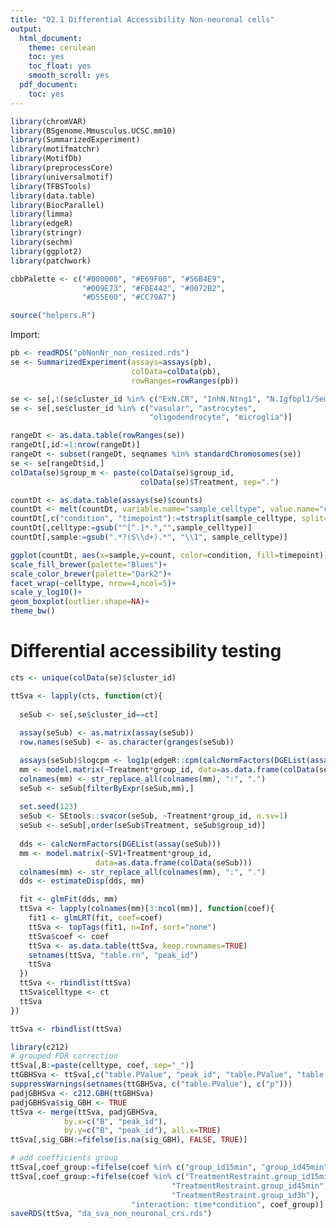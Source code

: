```yaml
---
title: "02.1 Differential Accessibility Non-neuronal cells"
output:
  html_document:
    theme: cerulean
    toc: yes
    toc_float: yes
    smooth_scroll: yes
  pdf_document:
    toc: yes
---
```


```r
library(chromVAR)
library(BSgenome.Mmusculus.UCSC.mm10)
library(SummarizedExperiment)
library(motifmatchr)
library(MotifDb)
library(preprocessCore)
library(universalmotif)
library(TFBSTools)
library(data.table)
library(BiocParallel)
library(limma)
library(edgeR)
library(stringr)
library(sechm)
library(ggplot2)
library(patchwork)

cbbPalette <- c("#000000", "#E69F00", "#56B4E9", 
                "#009E73", "#F0E442", "#0072B2", 
                "#D55E00", "#CC79A7")

source("helpers.R")
```

Import:
```r
pb <- readRDS("pbNonNr_non_resized.rds")
se <- SummarizedExperiment(assays=assays(pb),
                           colData=colData(pb),
                           rowRanges=rowRanges(pb))

se <- se[,!(se$cluster_id %in% c("ExN.CR", "InhN.Ntng1", "N.Igfbpl1/Sema3c"))]
se <- se[,se$cluster_id %in% c("vasular", "astrocytes", 
                               "oligodendrocyte", "microglia")]

rangeDt <- as.data.table(rowRanges(se))
rangeDt[,id:=1:nrow(rangeDt)]
rangeDt <- subset(rangeDt, seqnames %in% standardChromosomes(se))
se <- se[rangeDt$id,]
colData(se)$group_m <- paste(colData(se)$group_id, 
                             colData(se)$Treatment, sep=".")
```

```r
countDt <- as.data.table(assays(se)$counts)
countDt <- melt(countDt, variable.name="sample_celltype", value.name="count")
countDt[,c("condition", "timepoint"):=tstrsplit(sample_celltype, split="_", keep=1:2)]
countDt[,celltype:=gsub("^[^.]*.","",sample_celltype)]
countDt[,sample:=gsub(".*?(S\\d+).*", "\\1", sample_celltype)]

ggplot(countDt, aes(x=sample,y=count, color=condition, fill=timepoint))+
scale_fill_brewer(palette="Blues")+
scale_color_brewer(palette="Dark2")+
facet_wrap(~celltype, nrow=4,ncol=5)+
scale_y_log10()+
geom_boxplot(outlier.shape=NA)+
theme_bw()
```

# Differential accessibility testing

```r
cts <- unique(colData(se)$cluster_id)

ttSva <- lapply(cts, function(ct){
  
  seSub <- se[,se$cluster_id==ct]
  
  assay(seSub) <- as.matrix(assay(seSub))
  row.names(seSub) <- as.character(granges(seSub))

  assays(seSub)$logcpm <- log1p(edgeR::cpm(calcNormFactors(DGEList(assay(seSub)))))
  mm <- model.matrix(~Treatment*group_id, data=as.data.frame(colData(seSub)))
  colnames(mm) <- str_replace_all(colnames(mm), ":", ".")
  seSub <- seSub[filterByExpr(seSub,mm),]
  
  set.seed(123)
  seSub <- SEtools::svacor(seSub, ~Treatment*group_id, n.sv=1)
  seSub <- seSub[,order(seSub$Treatment, seSub$group_id)]
  
  dds <- calcNormFactors(DGEList(assay(seSub)))
  mm <- model.matrix(~SV1+Treatment*group_id,
                   data=as.data.frame(colData(seSub)))
  colnames(mm) <- str_replace_all(colnames(mm), ":", ".")
  dds <- estimateDisp(dds, mm)

  fit <- glmFit(dds, mm)
  ttSva <- lapply(colnames(mm)[3:ncol(mm)], function(coef){
    fit1 <- glmLRT(fit, coef=coef)
    ttSva <- topTags(fit1, n=Inf, sort="none")
    ttSva$coef <- coef
    ttSva <- as.data.table(ttSva, keep.rownames=TRUE)
    setnames(ttSva, "table.rn", "peak_id")
    ttSva
  })
  ttSva <- rbindlist(ttSva)
  ttSva$celltype <- ct
  ttSva
})

ttSva <- rbindlist(ttSva)

library(c212)
# grouped FDR correction
ttSva[,B:=paste(celltype, coef, sep="_")]
ttGBHSva <- ttSva[,c("table.PValue", "peak_id", "table.PValue", "table.FDR", "B"), with=FALSE]
suppressWarnings(setnames(ttGBHSva, c("table.PValue"), c("p")))
padjGBHSva <- c212.GBH(ttGBHSva)
padjGBHSva$sig_GBH <- TRUE
ttSva <- merge(ttSva, padjGBHSva, 
            by.x=c("B", "peak_id"),
            by.y=c("B", "peak_id"), all.x=TRUE)
ttSva[,sig_GBH:=fifelse(is.na(sig_GBH), FALSE, TRUE)]

# add coefficients group 
ttSva[,coef_group:=fifelse(coef %in% c("group_id15min", "group_id45min", "group_id3h"), "time", "condition")]
ttSva[,coef_group:=fifelse(coef %in% c("TreatmentRestraint.group_id15min", 
                                    "TreatmentRestraint.group_id45min", 
                                    "TreatmentRestraint.group_id3h"), 
                           "interaction: time*condition", coef_group)]
saveRDS(ttSva, "da_sva_non_neuronal_crs.rds")
```